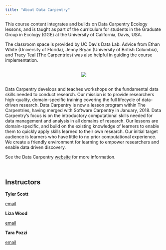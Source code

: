 ```yaml
---
title: "About Data Carpentry"
---
```

<p></p>

This course content integrates and builds on Data Carpentry Ecology lessons, and is taught as part of the curriculum for students in the Graduate Group in Ecology (GGE) at the University of California, Davis, USA.

The classroom space is provided by UC Davis Data Lab. Advice from Ethan White (University of Florida), Jenny Bryan (University of British Columbia), and Tracy Teal (The Carpentries) was also helpful in guiding the course implementation.


<p></p>

<div style="text-align: center; margin-top: 30px; margin-bottom: 30px;">
![](./img/DC-logo-vision.png)
</div>

<p></p>

Data Carpentry develops and teaches workshops on the fundamental data skills needed to conduct research. Our mission is to provide researchers high-quality, domain-specific training covering the full lifecycle of data-driven research. Data Carpentry is now a lesson program within The Carpentries, having merged with Software Carpentry in January, 2018. Data Carpentry's focus is on the introductory computational skills needed for data management and analysis in all domains of research. Our lessons are domain-specific, and build on the existing knowledge of learners to enable them to quickly apply skills learned to their own research. Our initial target audience is learners who have little to no prior computational experience. We create a friendly environment for learning to empower researchers and enable data driven discovery.

See the Data Carpentry [website](http://www.datacarpentry.org/) for more information.

<br>

## Instructors 

**Tyler Scott** 

<i class="fa fa-envelope-square" aria-hidden="true"></i> [email](mailto:tascott@ucdavis.edu)  

**Liza Wood** 

<i class="fa fa-envelope-square" aria-hidden="true"></i> [email](mailto:belwood@ucdavis.edu)

**Tara Pozzi** 

<i class="fa fa-envelope-square" aria-hidden="true"></i> [email](mailto:)

  

 




